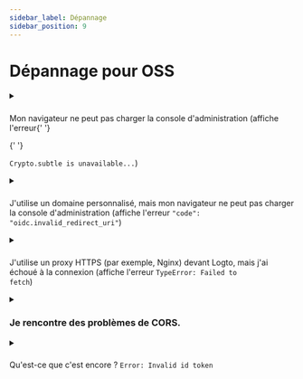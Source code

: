 ```yaml
---
sidebar_label: Dépannage
sidebar_position: 9
---
```


# Dépannage pour OSS

<details>

<summary>

###

Mon navigateur ne peut pas charger la console d'administration (affiche l'erreur{' '}

{' '}

<code>Crypto.subtle is unavailable...</code>)

</summary>

La console d'administration utilise [Web Crypto API](https://developer.mozilla.org/en-US/docs/Web/API/Web_Crypto_API), qui nécessite des [contextes sécurisés](https://developer.mozilla.org/en-US/docs/Web/Security/Secure_Contexts), c'est-à-dire HTTPS ou HTTP avec `localhost`.

Si vous utilisez HTTP avec une adresse IP ou un domaine personnalisé, le navigateur ne peut pas charger la console d'administration.

</details>

<details>

<summary>

###

J'utilise un domaine personnalisé, mais mon navigateur ne peut pas charger la console
d'administration (affiche l'erreur <code>"code": "oidc.invalid_redirect_uri"</code>)

</summary>

Si vous utilisez un domaine personnalisé plutôt que `localhost`, vous devez définir la variable d'environnement `ENDPOINT` sur l'URL de Logto. C'est en raison de l'exigence stricte de l'URI de redirection dans OIDC. Voir [Configuration](/concepts/core-service/configuration/) pour plus de détails.

</details>

<details>

<summary>

###

J'utilise un proxy HTTPS (par exemple, Nginx) devant Logto, mais j'ai échoué à la connexion
(affiche l'erreur <code>TypeError: Failed to fetch</code>)

</summary>

- Tout d'abord, assurez-vous d'avoir défini la variable d'environnement du nœud `TRUST_PROXY_HEADER` sur `true`. Voir [Configuration](/concepts/core-service/configuration/#using-a-https-proxy) pour plus de détails.
- De plus, vous devez définir l'en-tête `X-Forwarded-Proto` sur `https` dans votre configuration de proxy. Voir [Trusting TLS offloading proxies](https://github.com/panva/node-oidc-provider/blob/main/docs/README.md#trusting-tls-offloading-proxies) pour plus de détails.

</details>

<details>

<summary>

### Je rencontre des problèmes de CORS.

</summary>

- Si `ADMIN_ENDPOINT` n'est pas spécifié, `localhost:[admin-port]` sera autorisé à effectuer le partage de ressources cross-origin (CORS) dans Logto.
- Si `ADMIN_ENDPOINT` est spécifié, seules les requêtes provenant de l'origine de `ADMIN_ENDPOINT` seront autorisées.

</details>

<details>

<summary>

###

Qu'est-ce que c'est encore ? <code>Error: Invalid id token</code>

</summary>

Si vous ne mélangez pas vos jetons, alors dans la plupart des cas, cela est causé par un décalage entre l'heure de votre serveur et celle de votre client. Synchronisez l'heure sur votre serveur et votre client et réessayez.

</details>
